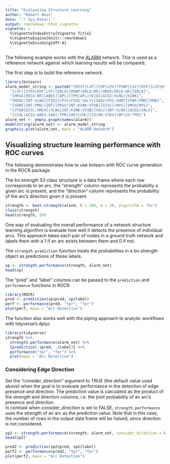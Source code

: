 ```yaml
---
title: "Evaluating Structure Learning"
author: "Robert Ness"
date: "`r Sys.Date()`"
output: rmarkdown::html_vignette
vignette: >
  %\VignetteIndexEntry{Vignette Title}
  %\VignetteEngine{knitr::rmarkdown}
  %\VignetteEncoding{UTF-8}
---
```


The following example works with the [ALARM](http://www.bnlearn.com/bnrepository/#alarm) network.  This is used as a reference network against which learning results will be compared.

The first step is to build the reference network.

```r
library(bnlearn)
alarm_model_string <- paste0("[HIST|LVF][CVP|LVV][PCWP|LVV][HYP][LVV|HYP:LVF]",
  "[LVF][STKV|HYP:LVF][ERLO][HRBP|ERLO:HR][HREK|ERCA:HR][ERCA]",
  "[HRSA|ERCA:HR][ANES][APL][TPR|APL][ECO2|ACO2:VLNG][KINK]",
  "[MINV|INT:VLNG][FIO2][PVS|FIO2:VALV][SAO2|PVS:SHNT][PAP|PMB][PMB]",
  "[SHNT|INT:PMB][INT][PRSS|INT:KINK:VTUB][DISC][MVS][VMCH|MVS]",
  "[VTUB|DISC:VMCH][VLNG|INT:KINK:VTUB][VALV|INT:VLNG][ACO2|VALV]",
  "[CCHL|ACO2:ANES:SAO2:TPR][HR|CCHL][CO|HR:STKV][BP|CO:TPR]") 
alarm_net <- empty.graph(names(alarm)) 
modelstring(alarm_net) <- alarm_model_string
graphviz.plot(alarm_net, main = "ALARM Network")
```

## Visualizing structure learning performance with ROC curves

The following demonstrates how to use bnlearn with ROC curve generation in the ROCR package.

The bn.strength S3 class structure is a data frame where each row corresponds to an arc, the "strength" column represents the probability a given arc is present, and the "direction" column represents the probability of the arc's direction given it is present.

```r
strength <- boot.strength(alarm, R = 200, m = 30, algorithm = "hc")
class(strength)
head(strength, 10)
```

One way of evaluating the overall performance of a network structure learning algorithm is evaluate how well it detects the presence of individual arcs.  This approach takes each pair of nodes in a ground truth network and labels them with a 1 if an arc exists between them and 0 if not.  

The ```strength.prediction``` function treats the probabilities in a bn.strength object as predictions of these labels.  

```r
sp <- strength.performance(strength, alarm_net)
head(sp)
```

The "pred" and "label" columns can be passed to the ```prediction``` and ```performance``` functions in ROCR.  

```r
library(ROCR)
pred <- prediction(sp$pred, sp$label)
perf <- performance(pred, "tpr", "fpr")
plot(perf, main = "Arc Detection")
```

The function also works well with the piping approach to analytic workflows with tidyverse's dplyr.

```r
library(tidyverse)
strength %>%
  strength.performance(alarm_net) %>%
  {prediction(.$pred, .$label)} %>%
  performance("tpr", "fpr") %>%
  plot(main = "Arc Detection")
```

### Considering Edge Direction

Set the "consider_direction" argument to TRUE (the default value used above) when the goal is to evaluate performance in the detection of edge presence *and* direction.  The prediction value is calculated as the product of the strength and direction columns, i.e. the joint probability of an arc's presence and direction.  
In contrast when consider_direction is set to FALSE, ```strength.performance``` uses the strength of an arc as the prediction value.  Note that in this case, the number of rows in the output data frame will be halved, since direction is not considered.

```r
sp2 <- strength.performance(strength, alarm_net, consider_direction = FALSE)
head(sp2)
```


```r
pred2 <- prediction(sp2$pred, sp2$label)
perf2 <- performance(pred2, "tpr", "fpr")
plot(perf2, main = "Arc Detection")
```

